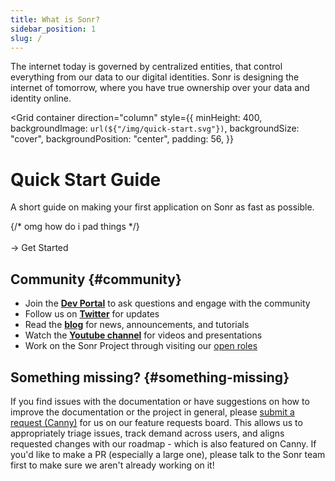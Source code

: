 ```yaml
---
title: What is Sonr?
sidebar_position: 1
slug: /
---
```



<VideoModal />

The internet today is governed by centralized entities, that control everything from our data to our digital identities. Sonr is designing the internet of tomorrow, where you have true ownership over your data and identity online.

<Grid
  container
  direction="column"
  style={{
    minHeight: 400,
    backgroundImage: `url(${"/img/quick-start.svg"})`,
    backgroundSize: "cover",
    backgroundPosition: "center",
    padding: 56,
  }}
>
  <Grid item>
    <h1 style={{ color: "white" }}>Quick Start Guide</h1>
    <p style={{ color: "white" }}>
      A short guide on making your first application on Sonr as fast as
      possible.
    </p>
    {/* omg how do i pad things */}
    <br />
    <br />
    <Link
      className="button button--secondary button--lg white-text"
      to="/docs/guides/install"
    >
      → Get Started
    </Link>
  </Grid>
</Grid>

<RootButtonGrid />

## Community {#community}

- Join the [**Dev Portal**](https://community.sonr.io) to ask questions and engage with the community
- Follow us on [**Twitter**](https://sonr.io/twitter) for updates
- Read the [**blog**](https://pulse.sonr.io) for news, announcements, and tutorials
- Watch the [**Youtube channel**](https://sonr.io/youtube) for videos and presentations
- Work on the Sonr Project through visiting our [open roles](https://jobs.sonr.io)

## Something missing? {#something-missing}

If you find issues with the documentation or have suggestions on how to improve the documentation or the project in general, please [submit a request (Canny)](https://sonr.fyi/docs-requests) for us on our feature requests board. This allows us to appropriately triage issues, track demand across users, and aligns requested changes with our roadmap - which is also featured on Canny. If you'd like to make a PR (especially a large one), please talk to the Sonr team first to make sure we aren't already working on it!
